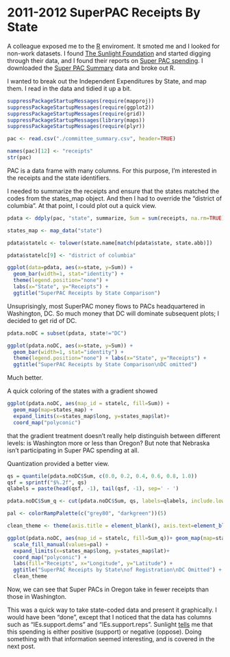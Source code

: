 2011-2012 SuperPAC Receipts By State
========================================================

A colleague exposed me to the [R](http://cran.r-project.org) enviroment. It smoted me and I looked for non-work datasets. I found [The Sunlight Foundation](http://sunlightfoundation.com/) and started digging through their data, and I found their reports on [Super PAC spending](http://reporting.sunlightfoundation.com/outside-spending-2012/super-pacs/). I downloaded the [Super PAC Summary](http://reporting.sunlightfoundation.com/outside-spending-2012/file-downloads/) data and broke out R.

I wanted to break out the Independent Expenditures by State, and map them. I read in the data and tidied it up a bit.

```r
suppressPackageStartupMessages(require(mapproj))
suppressPackageStartupMessages(require(ggplot2))
suppressPackageStartupMessages(require(grid))
suppressPackageStartupMessages(library(maps))
suppressPackageStartupMessages(require(plyr))

pac <- read.csv("./committee_summary.csv", header=TRUE)

names(pac)[12] <- "receipts"
str(pac)
```
PAC is a data frame with many columns. For this purpose, I'm interested in the receipts and the state identifiers.

I needed to summarize the receipts and ensure that the states matched the codes from the states_map object. And then I had to override the "district of columbia". At that point, I could plot out a quick view. 
```r
pdata <- ddply(pac, "state", summarize, Sum = sum(receipts, na.rm=TRUE))

states_map <- map_data("state")

pdata$statelc <- tolower(state.name[match(pdata$state, state.abb)])

pdata$statelc[9] <- "district of columbia"

ggplot(data=pdata, aes(x=state, y=Sum)) + 
  geom_bar(width=1, stat="identity") + 
  theme(legend.position="none") + 
  labs(x="State", y="Receipts") + 
  ggtitle("SuperPAC Receipts by State Comparison")
```
Unsuprisingly, most SuperPAC money flows to PACs headquartered in Washington, DC. So much money that DC will dominate subsequent plots; I decided to get rid of DC.

```r
pdata.noDC = subset(pdata, state!="DC")

ggplot(pdata.noDC, aes(x=state, y=Sum)) + 
  geom_bar(width=1, stat="identity") + 
  theme(legend.position="none") + labs(x="State", y="Receipts") + 
  ggtitle("SuperPAC Receipts by State Comparison\nDC omitted")
```

Much better.

A quick coloring of the states with a gradient showed

```r
ggplot(pdata.noDC, aes(map_id = statelc, fill=Sum)) + 
  geom_map(map=states_map) + 
  expand_limits(x=states_map$long, y=states_map$lat)+
  coord_map("polyconic")
```

that the gradient treatment doesn't really help distinguish between different levels: is Washington more or less than Oregon? But note that Nebraska isn't participating in Super PAC spending at all.

Quantization provided a better view.

```r
qs = quantile(pdata.noDC$Sum, c(0.0, 0.2, 0.4, 0.6, 0.8, 1.0))
qsf = sprintf("$%.2f", qs)
qlabels = paste(head(qsf, -1), tail(qsf, -1), sep=' - ')

pdata.noDC$Sum_q <- cut(pdata.noDC$Sum, qs, labels=qlabels, include.lowest=TRUE)

pal <- colorRampPalette(c("grey80", "darkgreen"))(5)

clean_theme <- theme(axis.title = element_blank(), axis.text=element_blank(), panel.background=element_blank(), panel.grid=element_blank(), axis.ticks.length = unit(0, "cm"), complete=TRUE)

ggplot(pdata.noDC, aes(map_id = statelc, fill=Sum_q))+ geom_map(map=states_map, colour="black") + 
  scale_fill_manual(values=pal) + 
  expand_limits(x=states_map$long, y=states_map$lat)+
  coord_map("polyconic") + 
  labs(fill="Receipts", x="Longitude", y="Latitude") + 
  ggtitle("SuperPAC Receipts by State\nof Registration\nDC Omitted") + 
  clean_theme
```
Now, we can see that Super PACs in Oregon take in fewer receipts than those in Washington.

This was a quick way to take state-coded data and present it graphically. I would have been "done", except that I noticed that the data has columns such as "IEs.support.dems" and "IEs.support.reps". Sunlight [tells](http://reporting.sunlightfoundation.com/super-pac/data/about/2012-june-update/) me that this spending is either positive (support) or negative (oppose). Doing something with that information seemed interesting, and is covered in the next post.